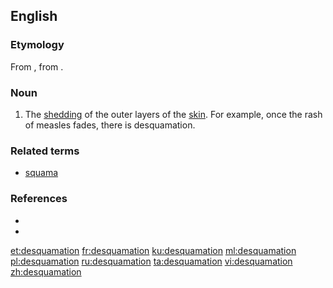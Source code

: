 ==English==

===Etymology===
From {{etyl|la|en}} {{m|la|desquamare||to scrape the scales off a fish}}, from {{m|la|squama|squāma|scale}}.

===Noun===
{{en-noun|~}}

# {{label|en|medical}} The [[shedding]] of the outer layers of the [[skin]]. For example, once the rash of measles fades, there is desquamation.

===Related terms===
* [[squama]]

===References===
* {{R:Webster 1913}}
* {{R:OneLook}}

[[et:desquamation]]
[[fr:desquamation]]
[[ku:desquamation]]
[[ml:desquamation]]
[[pl:desquamation]]
[[ru:desquamation]]
[[ta:desquamation]]
[[vi:desquamation]]
[[zh:desquamation]]